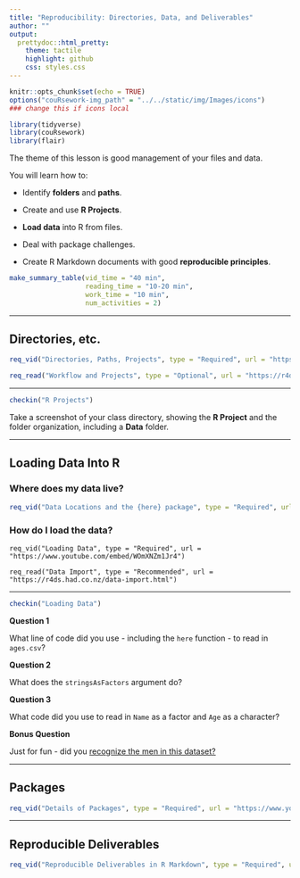 ```yaml
---
title: "Reproducibility: Directories, Data, and Deliverables"
author: ""
output:
  prettydoc::html_pretty:
    theme: tactile
    highlight: github
    css: styles.css
---
```


```r
knitr::opts_chunk$set(echo = TRUE)
options("couRsework-img_path" = "../../static/img/Images/icons") 
### change this if icons local
```

```r
library(tidyverse)
library(couRsework)
library(flair)
```

The theme of this lesson is good management of your files and data.

You will learn how to:

* Identify **folders** and **paths**.

* Create and use **R Projects**.

* **Load data** into R from files.

* Deal with package challenges.

* Create R Markdown documents with good **reproducible principles**.


```r
make_summary_table(vid_time = "40 min", 
                   reading_time = "10-20 min", 
                   work_time = "10 min", 
                   num_activities = 2)
```

---

## Directories, etc.

```r
req_vid("Directories, Paths, Projects", type = "Required", url = "https://www.youtube.com/embed/fKBXX3C_WJU")
```

```r
req_read("Workflow and Projects", type = "Optional", url = "https://r4ds.had.co.nz/workflow-projects.html")
```

---

```r
checkin("R Projects")
```

Take a screenshot of your class directory, showing the **R Project** and the folder organization, including a **Data** folder.

---

## Loading Data Into R

### Where does my data live?

```r

req_vid("Data Locations and the {here} package", type = "Required", url = "https://www.youtube.com/embed/kF_fmHEgUOM")

```

### How do I load the data?

```results
req_vid("Loading Data", type = "Required", url = "https://www.youtube.com/embed/WOmXNZm1Jr4")

req_read("Data Import", type = "Recommended", url = "https://r4ds.had.co.nz/data-import.html")

```


---

```r
checkin("Loading Data")
```

**Question 1**

What line of code did you use - including the `here` function - to read in `ages.csv`?

**Question 2**

What does the `stringsAsFactors` argument do?

**Question 3**

What code did you use to read in `Name` as a factor and `Age` as a character?

**Bonus Question**

Just for fun - did you [recognize the men in this dataset?](https://www.hockey-reference.com/teams/SJS/2020.html)

---

## Packages

```r
req_vid("Details of Packages", type = "Required", url = "https://www.youtube.com/embed/Ar9leuWF5ws")
```

---

## Reproducible Deliverables

```r
req_vid("Reproducible Deliverables in R Markdown", type = "Required", url = "https://www.youtube.com/embed/i3MHIBNaZzE")
```

